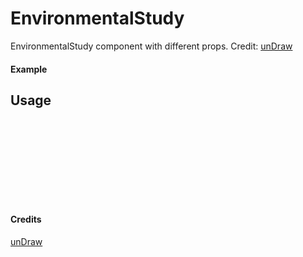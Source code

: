 
<Meta of={EnvironmentalStudy} title="unDraw/EnvironmentalStudy" />

# EnvironmentalStudy

EnvironmentalStudy component with different props.
Credit: [unDraw](https://undraw.co/illustrations)

#### Example

<Canvas of={EnvironmentalStudy.Primary} />

## Usage

```ts
import { EnvironmentalStudy } from "yadl-ui";

const Example = () => {
  return (
      <EnvironmentalStudy />
  );
};

export default Example;
```

#### Credits
[unDraw](https://undraw.co/illustrations)
